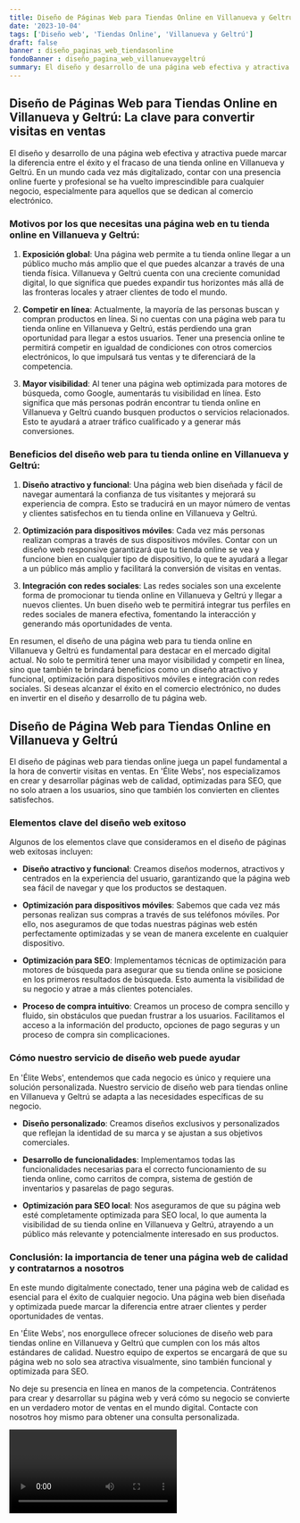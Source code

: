 ```yaml
---
title: Diseño de Páginas Web para Tiendas Online en Villanueva y Geltrú
date: '2023-10-04'
tags: ['Diseño web', 'Tiendas Online', 'Villanueva y Geltrú']
draft: false
banner : diseño_paginas_web_tiendasonline
fondoBanner : diseño_pagina_web_villanuevaygeltrú
summary: El diseño y desarrollo de una página web efectiva y atractiva puede marcar la diferencia entre el éxito y el fracaso de una tienda online en Villanueva y Geltrú. En un mundo cada vez más digitalizado, contar con una presencia online fuerte y profesional se ha vuelto imprescindible para cualquier negocio, especialmente para aquellos que se dedican al comercio electrónico.
---
```


## **Diseño de Páginas Web para Tiendas Online en Villanueva y Geltrú: La clave para convertir visitas en ventas**

El diseño y desarrollo de una página web efectiva y atractiva puede marcar la diferencia entre el éxito y el fracaso de una tienda online en Villanueva y Geltrú. En un mundo cada vez más digitalizado, contar con una presencia online fuerte y profesional se ha vuelto imprescindible para cualquier negocio, especialmente para aquellos que se dedican al comercio electrónico.

### **Motivos por los que necesitas una página web en tu tienda online en Villanueva y Geltrú:**

1. **Exposición global**: Una página web permite a tu tienda online llegar a un público mucho más amplio que el que puedes alcanzar a través de una tienda física. Villanueva y Geltrú cuenta con una creciente comunidad digital, lo que significa que puedes expandir tus horizontes más allá de las fronteras locales y atraer clientes de todo el mundo.

2. **Competir en línea**: Actualmente, la mayoría de las personas buscan y compran productos en línea. Si no cuentas con una página web para tu tienda online en Villanueva y Geltrú, estás perdiendo una gran oportunidad para llegar a estos usuarios. Tener una presencia online te permitirá competir en igualdad de condiciones con otros comercios electrónicos, lo que impulsará tus ventas y te diferenciará de la competencia.

3. **Mayor visibilidad**: Al tener una página web optimizada para motores de búsqueda, como Google, aumentarás tu visibilidad en línea. Esto significa que más personas podrán encontrar tu tienda online en Villanueva y Geltrú cuando busquen productos o servicios relacionados. Esto te ayudará a atraer tráfico cualificado y a generar más conversiones.

### **Beneficios del diseño web para tu tienda online en Villanueva y Geltrú:**

1. **Diseño atractivo y funcional**: Una página web bien diseñada y fácil de navegar aumentará la confianza de tus visitantes y mejorará su experiencia de compra. Esto se traducirá en un mayor número de ventas y clientes satisfechos en tu tienda online en Villanueva y Geltrú.

2. **Optimización para dispositivos móviles**: Cada vez más personas realizan compras a través de sus dispositivos móviles. Contar con un diseño web responsive garantizará que tu tienda online se vea y funcione bien en cualquier tipo de dispositivo, lo que te ayudará a llegar a un público más amplio y facilitará la conversión de visitas en ventas.

3. **Integración con redes sociales**: Las redes sociales son una excelente forma de promocionar tu tienda online en Villanueva y Geltrú y llegar a nuevos clientes. Un buen diseño web te permitirá integrar tus perfiles en redes sociales de manera efectiva, fomentando la interacción y generando más oportunidades de venta.

En resumen, el diseño de una página web para tu tienda online en Villanueva y Geltrú es fundamental para destacar en el mercado digital actual. No solo te permitirá tener una mayor visibilidad y competir en línea, sino que también te brindará beneficios como un diseño atractivo y funcional, optimización para dispositivos móviles e integración con redes sociales. Si deseas alcanzar el éxito en el comercio electrónico, no dudes en invertir en el diseño y desarrollo de tu página web.

<GifSeo />

<Cta />

## Diseño de Página Web para Tiendas Online en Villanueva y Geltrú

El diseño de páginas web para tiendas online juega un papel fundamental a la hora de convertir visitas en ventas. En 'Élite Webs', nos especializamos en crear y desarrollar páginas web de calidad, optimizadas para SEO, que no solo atraen a los usuarios, sino que también los convierten en clientes satisfechos.

### Elementos clave del diseño web exitoso

Algunos de los elementos clave que consideramos en el diseño de páginas web exitosas incluyen:

- **Diseño atractivo y funcional**: Creamos diseños modernos, atractivos y centrados en la experiencia del usuario, garantizando que la página web sea fácil de navegar y que los productos se destaquen.

- **Optimización para dispositivos móviles**: Sabemos que cada vez más personas realizan sus compras a través de sus teléfonos móviles. Por ello, nos aseguramos de que todas nuestras páginas web estén perfectamente optimizadas y se vean de manera excelente en cualquier dispositivo.

- **Optimización para SEO**: Implementamos técnicas de optimización para motores de búsqueda para asegurar que su tienda online se posicione en los primeros resultados de búsqueda. Esto aumenta la visibilidad de su negocio y atrae a más clientes potenciales.

- **Proceso de compra intuitivo**: Creamos un proceso de compra sencillo y fluido, sin obstáculos que puedan frustrar a los usuarios. Facilitamos el acceso a la información del producto, opciones de pago seguras y un proceso de compra sin complicaciones.

### Cómo nuestro servicio de diseño web puede ayudar

En 'Élite Webs', entendemos que cada negocio es único y requiere una solución personalizada. Nuestro servicio de diseño web para tiendas online en Villanueva y Geltrú se adapta a las necesidades específicas de su negocio.

- **Diseño personalizado**: Creamos diseños exclusivos y personalizados que reflejan la identidad de su marca y se ajustan a sus objetivos comerciales.

- **Desarrollo de funcionalidades**: Implementamos todas las funcionalidades necesarias para el correcto funcionamiento de su tienda online, como carritos de compra, sistema de gestión de inventarios y pasarelas de pago seguras.

- **Optimización para SEO local**: Nos aseguramos de que su página web esté completamente optimizada para SEO local, lo que aumenta la visibilidad de su tienda online en Villanueva y Geltrú, atrayendo a un público más relevante y potencialmente interesado en sus productos.

### Conclusión: la importancia de tener una página web de calidad y contratarnos a nosotros

En este mundo digitalmente conectado, tener una página web de calidad es esencial para el éxito de cualquier negocio. Una página web bien diseñada y optimizada puede marcar la diferencia entre atraer clientes y perder oportunidades de ventas.

En 'Élite Webs', nos enorgullece ofrecer soluciones de diseño web para tiendas online en Villanueva y Geltrú que cumplen con los más altos estándares de calidad. Nuestro equipo de expertos se encargará de que su página web no solo sea atractiva visualmente, sino también funcional y optimizada para SEO.

No deje su presencia en línea en manos de la competencia. Contrátenos para crear y desarrollar su página web y verá cómo su negocio se convierte en un verdadero motor de ventas en el mundo digital. Contacte con nosotros hoy mismo para obtener una consulta personalizada.

<Video />

<CtaBot job='Tiendas Online' city='Villanueva y Geltrú'/>

<Gmaps query='Villanueva y Geltrú+españa+maps' />